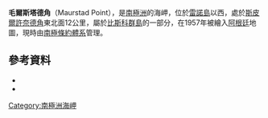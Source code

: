 {{coord|65|39|S|66|5|W|source:GNIS|display=title}}

'''毛爾斯塔德角'''（Maurstad Point），是[[南極洲|南極洲]]的海岬，位於[[雷諾島|雷諾島]]以西，處於[[斯皮爾許奈德角|斯皮爾許奈德角]]東北面12公里，屬於[[比斯科群島|比斯科群島]]的一部分，在1957年被繪入[[阿根廷|阿根廷]]地圖，現時由[[南極條約體系|南極條約體系]]管理。

==參考資料==
*{{cite gnis | type = antarid | id = 9585| name = Maurstad Point | accessdate = 2013-08-30}}
*{{usgs-gazetteer|id=9585}}

{{DEFAULTSORT:Maurstad Point}}
[[Category:南極洲海岬|Category:南極洲海岬]]


{{Biscoes-geo-stub}}